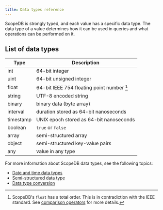 ```yaml
---
title: Data types reference
---
```


ScopeDB is strongly typed, and each value has a specific data type. The data type of a value determines how it can be used in queries and what operations can be performed on it.

## List of data types

| Type      | Description                                |
| --------- | ------------------------------------------ |
| int       | 64-bit integer                             |
| uint      | 64-bit unsigned integer                    |
| float     | 64-bit IEEE 754 floating point number [^1] |
| string    | UTF-8 encoded string                       |
| binary    | binary data (byte array)                   |
| interval  | duration stored as 64-bit nanoseconds      |
| timestamp | UNIX epoch stored as 64-bit nanoseconds    |
| boolean   | `true` or `false`                          |
| array     | semi-structured array                      |
| object    | semi-structured key-value pairs            |
| any       | value in any type                          |

For more information about ScopeDB data types, see the following topics:

* [Date and time data types](/reference/data-types/datetime)
* [Semi-structured data type](/reference/data-types/semi-structured)
* [Data type conversion](/reference/data-types/conversion)

[^1]: ScopeDB's `float` has a total order. This is in contradiction with the IEEE standard. See [comparison operators](/reference/commands/query-operators/comparison) for more details.
